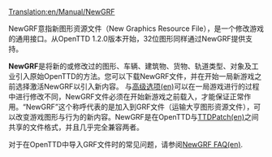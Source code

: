 [[Translation:en/Manual/NewGRF]]

{{zh/Manual/目录}}

NewGRF意指新图形资源文件（New Graphics Resource File），是一个修改游戏的通用接口。从OpenTTD 1.2.0版本开始，32位图形同样通过NewGRF提供支持。

'''NewGRF'''是将新的或修改过的图形、车辆、建筑物、货物、轨道类型、对象及工业引入原始OpenTTD的方法。您可以下载NewGRF文件，并在开始一局新游戏之前选择激活NewGRF以引入新内容。 与[[en/Archive/Manual/Settings/Advanced Settings|高级选项(en)]]可以在一局游戏进行的过程中进行修改不同，NewGRF文件必须在开始新游戏之前载入，才能保证正常作用。“NewGRF”这个称呼代表的是加入到GRF文件（运输大亨图形资源文件），可以改变游戏图形与行为的新内容。NewGRF是在OpenTTD与[[en/Archive/OpenTTD/TTDPatch|TTDPatch(en)]]之间共享的文件格式，并且几乎完全兼容两者。

对于在OpenTTD中导入GRF文件时的常见问题，请参阅[[en/Archive/Community/NewGRF FAQ|NewGRF FAQ(en)]].